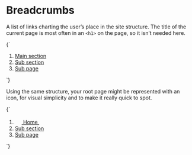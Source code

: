 
<Meta title="UI/Navigation/Breadcrumbs" />

# Breadcrumbs

A list of links charting the user’s place in the site structure. The title of the current page is most often in an `<h1>` on the page, so it isn’t needed here.

<Canvas isColumn>
  <Story name="Breadcrumbs">
    {`
      <ol class="c-breadcrumbs u-h6 a-list-reset u-flex u-flex--wrap u-items-center">
        <li class="u-margin-xs--right u-flex u-items-center">
          <a href="/">Main section</a>
          <svg width="14" height="14" class="a-icon a-icon--m u-fg--gray-30 u-margin-xs--left" aria-hidden="true" focusable="false" xmlns="http://www.w3.org/2000/svg" viewBox="0 0 100 100">
            <use xlink:href="${icons}#icon-caret-right"></use>
          </svg>
        </li>
        <li class="u-margin-xs--right u-flex u-items-center">
          <a href="/">Sub section</a>
          <svg width="14" height="14" class="a-icon a-icon--m u-fg--gray-30 u-margin-xs--left" aria-hidden="true" focusable="false" xmlns="http://www.w3.org/2000/svg" viewBox="0 0 100 100">
            <use xlink:href="${icons}#icon-caret-right"></use>
          </svg>
        </li>
        <li class="u-margin-xs--right u-flex u-items-center">
          <a href="/">Sub page</a>
          <svg width="14" height="14" class="a-icon a-icon--m u-fg--gray-30 u-margin-xs--left" aria-hidden="true" focusable="false" xmlns="http://www.w3.org/2000/svg" viewBox="0 0 100 100">
            <use xlink:href="${icons}#icon-caret-right"></use>
          </svg>
        </li>
      </ol>
    `}
  </Story>
</Canvas>

Using the same structure, your root page might be represented with an icon, for visual simplicity and to make it really quick to spot.

<Canvas>
  <Story name="Breadcrumbs with icon">
    {`
      <ol class="c-breadcrumbs u-h6 a-list-reset u-flex u-flex--wrap u-items-center u-line-height--min">
        <li class="u-margin-xs--right u-flex u-items-center">
          <a href="/" class="u-margin-xs--right u-flex u-items-center">
            <svg width="18" height="18" xmlns="http://www.w3.org/2000/svg" class="a-icon a-icon--l" viewBox="0 0 100 100">
              <use xlink:href="${icons}#icon-home"></use>
            </svg>
            <span class="u-sr-only">Home</span>
            <svg width="14" height="14" class="a-icon a-icon--m u-fg--gray-30 u-margin-xs--left" aria-hidden="true" focusable="false" xmlns="http://www.w3.org/2000/svg" viewBox="0 0 100 100">
            <use xlink:href="${icons}#icon-caret-right"></use>
          </svg>
          </a>
        </li>
        <li class="u-margin-xs--right u-flex u-items-center">
          <a href="/">Sub section</a>
          <svg width="14" height="14" class="a-icon a-icon--m u-fg--gray-30 u-margin-xs--left" aria-hidden="true" focusable="false" xmlns="http://www.w3.org/2000/svg" viewBox="0 0 100 100">
            <use xlink:href="${icons}#icon-caret-right"></use>
          </svg>
        </li>
        <li class="u-margin-xs--right u-flex u-items-center">
          <a href="/">Sub page</a>
          <svg width="14" height="14" class="a-icon a-icon--m u-fg--gray-30 u-margin-xs--left" aria-hidden="true" focusable="false" xmlns="http://www.w3.org/2000/svg" viewBox="0 0 100 100">
            <use xlink:href="${icons}#icon-caret-right"></use>
          </svg>
        </li>
      </ol>
    `}
  </Story>
</Canvas>
